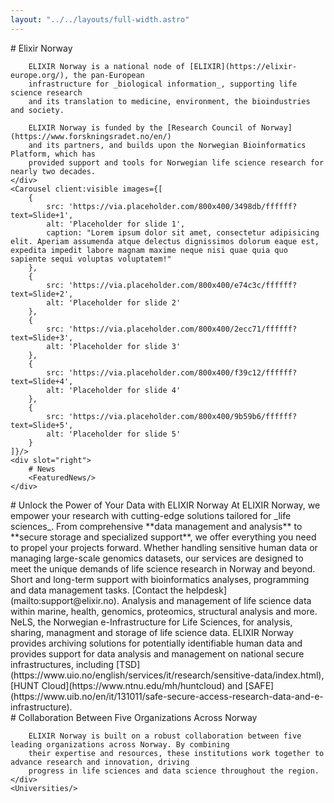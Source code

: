 ```yaml
---
layout: "../../layouts/full-width.astro"
---
```




<ThreeColumnHero>
    <div slot="left">
        # Elixir Norway

        ELIXIR Norway is a national node of [ELIXIR](https://elixir-europe.org/), the pan-European
        infrastructure for _biological information_, supporting life science research
        and its translation to medicine, environment, the bioindustries and society.

        ELIXIR Norway is funded by the [Research Council of Norway](https://www.forskningsradet.no/en/)
        and its partners, and builds upon the Norwegian Bioinformatics Platform, which has
        provided support and tools for Norwegian life science research for nearly two decades.
    </div>
    <Carousel client:visible images={[
        {
            src: 'https://via.placeholder.com/800x400/3498db/ffffff?text=Slide+1',
            alt: 'Placeholder for slide 1',
            caption: "Lorem ipsum dolor sit amet, consectetur adipisicing elit. Aperiam assumenda atque delectus dignissimos dolorum eaque est, expedita impedit labore magnam maxime neque nisi quae quia quo sapiente sequi voluptas voluptatem!"
        },
        {
            src: 'https://via.placeholder.com/800x400/e74c3c/ffffff?text=Slide+2',
            alt: 'Placeholder for slide 2'
        },
        {
            src: 'https://via.placeholder.com/800x400/2ecc71/ffffff?text=Slide+3',
            alt: 'Placeholder for slide 3'
        },
        {
            src: 'https://via.placeholder.com/800x400/f39c12/ffffff?text=Slide+4',
            alt: 'Placeholder for slide 4'
        },
        {
            src: 'https://via.placeholder.com/800x400/9b59b6/ffffff?text=Slide+5',
            alt: 'Placeholder for slide 5'
        }
    ]}/>
    <div slot="right">
        # News
        <FeaturedNews/>
    </div>
</ThreeColumnHero>

<GridFeature>
    <div slot="intro">
        # Unlock the Power of Your Data with ELIXIR Norway
        At ELIXIR Norway, we empower your research with cutting-edge solutions tailored for _life sciences_. From
        comprehensive **data management and analysis** to **secure storage and specialized support**, we offer
        everything you need to propel your projects forward. Whether handling sensitive human data or managing
        large-scale genomics datasets, our services are designed to meet the unique demands of life science research in
        Norway and beyond.
    </div>
    <TinyCardWithIconLeft title="Research Support" icon={IoMdHelpCircle}>Short and long-term support with bioinformatics
        analyses, programming and data management tasks. [Contact the
        helpdesk](mailto:support@elixir.no).</TinyCardWithIconLeft>
    <TinyCardWithIconLeft title="Services" icon={FaTools}>Analysis and management of life science data within marine,
        health, genomics, proteomics, structural analysis and more.</TinyCardWithIconLeft>
    <TinyCardWithIconLeft title="e-infrastructure" icon={FaServer}>NeLS, the Norwegian e-Infrastructure for Life
        Sciences, for analysis, sharing, managment and storage of life science data.</TinyCardWithIconLeft>
    <TinyCardWithIconLeft title="Sensitive Data" icon={FaFingerprint}>ELIXIR Norway provides archiving solutions for
        potentially identifiable human data and provides support for data analysis and management on national secure
        infrastructures, including [TSD](https://www.uio.no/english/services/it/research/sensitive-data/index.html),
        [HUNT Cloud](https://www.ntnu.edu/mh/huntcloud) and
        [SAFE](https://www.uib.no/en/it/131011/safe-secure-access-research-data-and-e-infrastructure).</TinyCardWithIconLeft>
</GridFeature>

<BasicFeature>
    <div slot="intro">
        # Collaboration Between Five Organizations Across Norway

        ELIXIR Norway is built on a robust collaboration between five leading organizations across Norway. By combining
        their expertise and resources, these institutions work together to advance research and innovation, driving
        progress in life sciences and data science throughout the region.
    </div>
    <Universities/>
</BasicFeature>
